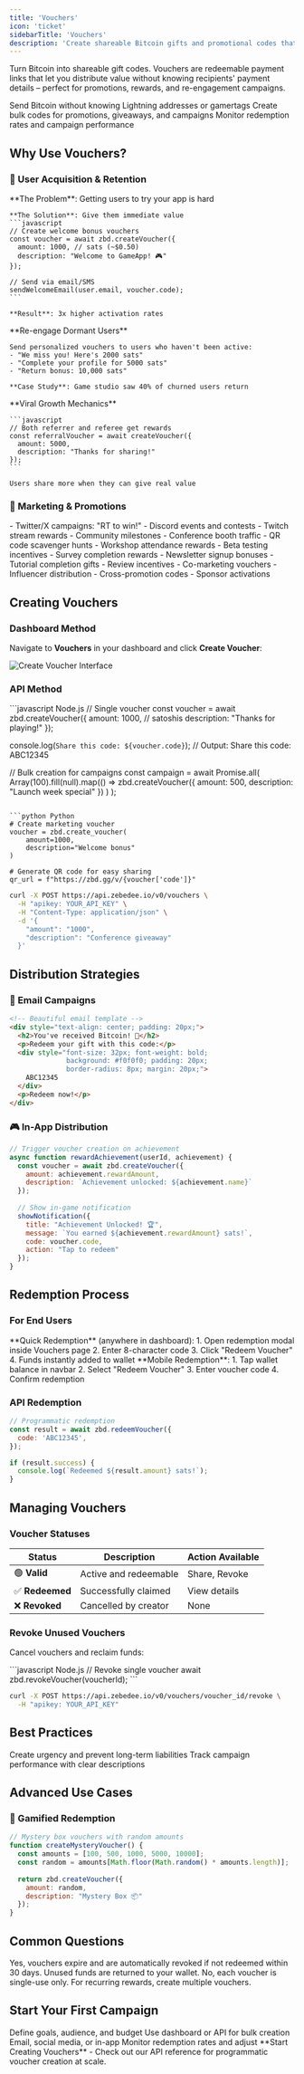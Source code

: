```yaml
---
title: 'Vouchers'
icon: 'ticket'
sidebarTitle: 'Vouchers'
description: 'Create shareable Bitcoin gifts and promotional codes that drive engagement'
---
```


Turn Bitcoin into shareable gift codes. Vouchers are redeemable payment links that let you distribute value without knowing recipients' payment details – perfect for promotions, rewards, and re-engagement campaigns.

<CardGroup cols={3}>
  <Card title="No User Details Needed" icon="user">
    Send Bitcoin without knowing Lightning addresses or gamertags
  </Card>
  <Card title="Perfect for Marketing" icon="megaphone">
    Create bulk codes for promotions, giveaways, and campaigns
  </Card>
  <Card title="Track Everything" icon="chart-line">
    Monitor redemption rates and campaign performance
  </Card>
</CardGroup>

## Why Use Vouchers?

### 🎁 User Acquisition & Retention

<Tabs>
  <Tab title="New User Onboarding">
    **The Problem**: Getting users to try your app is hard
    
    **The Solution**: Give them immediate value
    ```javascript
    // Create welcome bonus vouchers
    const voucher = await zbd.createVoucher({
      amount: 1000, // sats (~$0.50)
      description: "Welcome to GameApp! 🎮"
    });
    
    // Send via email/SMS
    sendWelcomeEmail(user.email, voucher.code);
    ```
    
    **Result**: 3x higher activation rates
  </Tab>
  <Tab title="Win-Back Campaigns">
    **Re-engage Dormant Users**
    
    Send personalized vouchers to users who haven't been active:
    - "We miss you! Here's 2000 sats"
    - "Complete your profile for 5000 sats"
    - "Return bonus: 10,000 sats"
    
    **Case Study**: Game studio saw 40% of churned users return
  </Tab>
  <Tab title="Referral Programs">
    **Viral Growth Mechanics**
    
    ```javascript
    // Both referrer and referee get rewards
    const referralVoucher = await createVoucher({
      amount: 5000,
      description: "Thanks for sharing!"
    });
    ```
    
    Users share more when they can give real value
  </Tab>
</Tabs>

### 🎯 Marketing & Promotions

<CardGroup cols={2}>
  <Card title="Social Media Giveaways">
    - Twitter/X campaigns: "RT to win!"
    - Discord events and contests
    - Twitch stream rewards
    - Community milestones
  </Card>
  <Card title="Event Marketing">
    - Conference booth traffic
    - QR code scavenger hunts
    - Workshop attendance rewards
    - Beta testing incentives
  </Card>
  <Card title="Content Marketing">
    - Survey completion rewards
    - Newsletter signup bonuses
    - Tutorial completion gifts
    - Review incentives
  </Card>
  <Card title="Partnership Campaigns">
    - Co-marketing vouchers
    - Influencer distribution
    - Cross-promotion codes
    - Sponsor activations
  </Card>
</CardGroup>

## Creating Vouchers

### Dashboard Method

Navigate to **Vouchers** in your dashboard and click **Create Voucher**:

<Frame caption="Create vouchers directly from the dashboard">
  <img src="/img/v3/create-voucher.png" alt="Create Voucher Interface" />
</Frame>

### API Method

<CodeGroup>
```javascript Node.js
// Single voucher
const voucher = await zbd.createVoucher({
  amount: 1000, // satoshis
  description: "Thanks for playing!"
});

console.log(`Share this code: ${voucher.code}`);
// Output: Share this code: ABC12345

// Bulk creation for campaigns
const campaign = await Promise.all(
  Array(100).fill(null).map(() => 
    zbd.createVoucher({
      amount: 500,
      description: "Launch week special"
    })
  )
);
```

```python Python
# Create marketing voucher
voucher = zbd.create_voucher(
    amount=1000,
    description="Welcome bonus"
)

# Generate QR code for easy sharing
qr_url = f"https://zbd.gg/v/{voucher['code']}"
```

```bash cURL
curl -X POST https://api.zebedee.io/v0/vouchers \
  -H "apikey: YOUR_API_KEY" \
  -H "Content-Type: application/json" \
  -d '{
    "amount": "1000",
    "description": "Conference giveaway"
  }'
```
</CodeGroup>

## Distribution Strategies

### 📧 Email Campaigns

```html
<!-- Beautiful email template -->
<div style="text-align: center; padding: 20px;">
  <h2>You've received Bitcoin! 🎉</h2>
  <p>Redeem your gift with this code:</p>
  <div style="font-size: 32px; font-weight: bold; 
              background: #f0f0f0; padding: 20px; 
              border-radius: 8px; margin: 20px;">
    ABC12345
  </div>
  <p>Redeem now!</p>
</div>
```

### 🎮 In-App Distribution

```javascript
// Trigger voucher creation on achievement
async function rewardAchievement(userId, achievement) {
  const voucher = await zbd.createVoucher({
    amount: achievement.rewardAmount,
    description: `Achievement unlocked: ${achievement.name}`
  });
  
  // Show in-game notification
  showNotification({
    title: "Achievement Unlocked! 🏆",
    message: `You earned ${achievement.rewardAmount} sats!`,
    code: voucher.code,
    action: "Tap to redeem"
  });
}
```

## Redemption Process

### For End Users

<Tabs>
  <Tab title="Developer Dashboard">
    **Quick Redemption** (anywhere in dashboard):
    1. Open redemption modal inside Vouchers page
    2. Enter 8-character code
    3. Click "Redeem Voucher"
    4. Funds instantly added to wallet
  </Tab>
  <Tab title="ZBD Rewards App">
    **Mobile Redemption**:
    1. Tap wallet balance in navbar
    2. Select "Redeem Voucher"
    3. Enter voucher code
    4. Confirm redemption
  </Tab>
</Tabs>

### API Redemption

```javascript
// Programmatic redemption
const result = await zbd.redeemVoucher({
  code: 'ABC12345',
});

if (result.success) {
  console.log(`Redeemed ${result.amount} sats!`);
}
```

## Managing Vouchers

### Voucher Statuses

| Status | Description | Action Available |
|--------|-------------|-----------------|
| 🟢 **Valid** | Active and redeemable | Share, Revoke |
| ✅ **Redeemed** | Successfully claimed | View details |
| ❌ **Revoked** | Cancelled by creator | None |

### Revoke Unused Vouchers

Cancel vouchers and reclaim funds:

<CodeGroup>
```javascript Node.js
// Revoke single voucher
await zbd.revokeVoucher(voucherId);
```

```bash cURL
curl -X POST https://api.zebedee.io/v0/vouchers/voucher_id/revoke \
  -H "apikey: YOUR_API_KEY"
```
</CodeGroup>

## Best Practices

<CardGroup cols={2}>
  <Card title="Set Expiration Dates" icon="clock">
    Create urgency and prevent long-term liabilities
  </Card>
  <Card title="Use Descriptive Names" icon="tag">
    Track campaign performance with clear descriptions
  </Card>
</CardGroup>

## Advanced Use Cases

### 🎰 Gamified Redemption

```javascript
// Mystery box vouchers with random amounts
function createMysteryVoucher() {
  const amounts = [100, 500, 1000, 5000, 10000];
  const random = amounts[Math.floor(Math.random() * amounts.length)];
  
  return zbd.createVoucher({
    amount: random,
    description: "Mystery Box 📦"
  });
}
```

## Common Questions

<AccordionGroup>
  <Accordion title="Do vouchers expire?">
    Yes, vouchers expire and are automatically revoked if not redeemed within 30 days. Unused funds are returned to your wallet.
  </Accordion>
  <Accordion title="Can vouchers be redeemed multiple times?">
    No, each voucher is single-use only. For recurring rewards, create multiple vouchers.
  </Accordion>
</AccordionGroup>

## Start Your First Campaign

<Steps>
  <Step title="Plan Your Campaign">
    Define goals, audience, and budget
  </Step>
  <Step title="Create Vouchers">
    Use dashboard or API for bulk creation
  </Step>
  <Step title="Distribute Codes">
    Email, social media, or in-app
  </Step>
  <Step title="Track Performance">
    Monitor redemption rates and adjust
  </Step>
</Steps>

<Card title="Ready to Drive Engagement?" icon="rocket" href="/payments/api/vouchers/create">
  **Start Creating Vouchers** - Check out our API reference for programmatic voucher creation at scale.
</Card>
